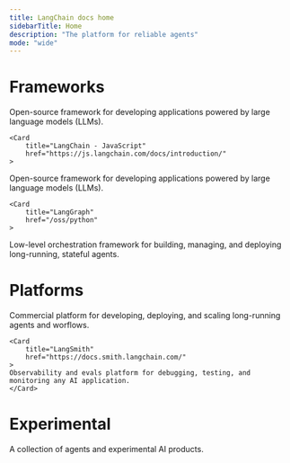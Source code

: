 ```yaml
---
title: LangChain docs home
sidebarTitle: Home
description: "The platform for reliable agents"
mode: "wide"
---
```



# Frameworks

<CardGroup cols={2}>
    <Card
        title="LangChain - Python"
        href="https://python.langchain.com/docs/introduction/"
    >
  Open-source framework for developing applications powered by large language models (LLMs).
    </Card>

    <Card
        title="LangChain - JavaScript"
        href="https://js.langchain.com/docs/introduction/"
    >
  Open-source framework for developing applications powered by large language models (LLMs).
    </Card>

    <Card
        title="LangGraph"
        href="/oss/python"
    >
  Low-level orchestration framework for building, managing, and deploying long-running, stateful agents.
    </Card>

</CardGroup>

# Platforms

<CardGroup cols={2}>
    <Card
        title="LangGraph Platform"
        href="/langsmith/"
    >
    Commercial platform for developing, deploying, and scaling long-running agents and worflows.
    </Card>

    <Card
        title="LangSmith"
        href="https://docs.smith.langchain.com/"
    >
    Observability and evals platform for debugging, testing, and monitoring any AI application.
    </Card>
</CardGroup>

# Experimental

<CardGroup cols={2}>
    <Card
        title="LangChain Labs"
        href="/labs"
    >
    A collection of agents and experimental AI products.
    </Card>
</CardGroup>
